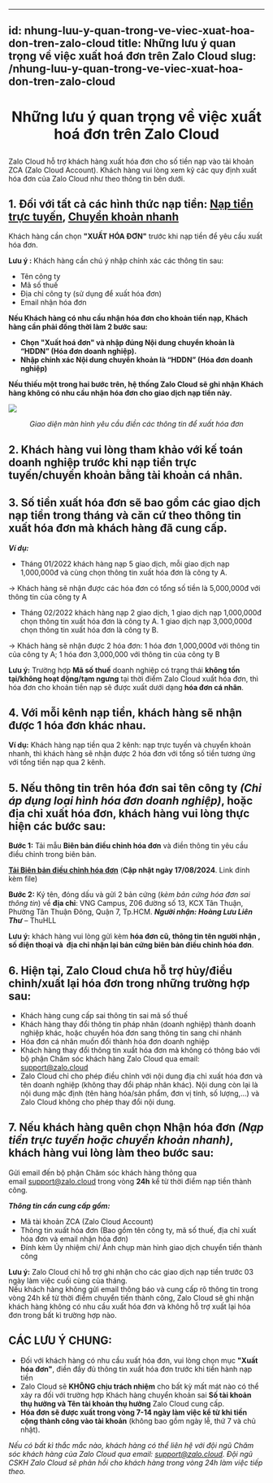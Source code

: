 
---
id: nhung-luu-y-quan-trong-ve-viec-xuat-hoa-don-tren-zalo-cloud
title: Những lưu ý quan trọng về việc xuất hoá đơn trên Zalo Cloud
slug: /nhung-luu-y-quan-trong-ve-viec-xuat-hoa-don-tren-zalo-cloud
---

# <p align="center">Những lưu ý quan trọng về việc xuất hoá đơn trên Zalo Cloud</p>

Zalo Cloud hỗ trợ khách hàng xuất hóa đơn cho số tiền nạp vào tài khoản ZCA (Zalo Cloud Account). Khách hàng vui lòng xem kỹ các quy định xuất hóa đơn của Zalo Cloud như theo thông tin bên dưới. 


## 1. Đối với tất cả các hình thức nạp tiền: [**Nạp tiền trực tuyến**](https://zalo.cloud/blog/huong-dan-nap-tien-vao-zalo-cloud-account-bang-phuong-thuc-nap-truc-tuyen/8bujyrzbeg498j8jw4)**,** [**Chuyển khoản nhanh**](https://zalo.cloud/blog/huong-dan-nap-tien-vao-zca-bang-phuong-thuc-chuyen-khoan-nhanh/wkugnnbdeezmjpnz4w)

Khách hàng cần chọn **"XUẤT HÓA ĐƠN"** trước khi nạp tiền để yêu cầu xuất hóa đơn.

**Lưu ý :** Khách hàng cần chú ý nhập chính xác các thông tin sau:

*   Tên công ty
*   Mã số thuế 
*   Địa chỉ công ty (sử dụng để xuất hóa đơn)
*   Email nhận hóa đơn 

**Nếu Khách hàng có nhu cầu nhận hóa đơn cho khoản tiền nạp, Khách hàng cần phải đồng thời làm 2 bước sau:**

*   **Chọn "Xuất hoá đơn" và nhập đúng Nội dung chuyển khoản là “HDDN” (Hóa đơn doanh nghiệp).** 
*   **Nhập chính xác Nội dung chuyển khoản là “HDDN” (Hóa đơn doanh nghiệp)**

**Nếu thiếu một trong hai bước trên, hệ thống Zalo Cloud sẽ ghi nhận Khách hàng không có nhu cầu nhận hóa đơn cho giao dịch nạp tiền này.**

<p style={{ textAlign: "center" }}>
  <img src="https://stc-oa.zdn.vn/uploads/5630cdb5b02cf9dc09d97fe724f1a47b.jpg" />
</p>

*<p align="center">Giao diện màn hình yêu cầu điền các thông tin để xuất hóa đơn</p>*


## 2. Khách hàng vui lòng tham khảo với kế toán doanh nghiệp trước khi nạp tiền trực tuyến/chuyển khoản bằng tài khoản cá nhân.


## 3. Số tiền xuất hóa đơn sẽ bao gồm các giao dịch nạp tiền trong tháng và căn cứ theo thông tin xuất hóa đơn mà khách hàng đã cung cấp.

_**Ví dụ:**_ 

*   Tháng 01/2022 khách hàng nạp 5 giao dịch, mỗi giao dịch nạp 1,000,000đ và cùng chọn thông tin xuất hóa đơn là công ty A.

→ Khách hàng sẽ nhận được các hóa đơn có tổng số tiền là 5,000,000đ với thông tin của công ty A

*   Tháng 02/2022 khách hàng nạp 2 giao dịch, 1 giao dịch nạp 1,000,000đ chọn thông tin xuất hóa đơn là công ty A. 1 giao dịch nạp 3,000,000đ chọn thông tin xuất hóa đơn là công ty B.

→ Khách hàng sẽ nhận được 2 hóa đơn: 1 hóa đơn 1,000,000đ với thông tin của công ty A; 1 hóa đơn 3,000,000 với thông tin của công ty B

**Lưu ý:** Trường hợp **Mã số thuế** doanh nghiệp có trạng thái **không tồn tại/không hoạt động/tạm ngưng** tại thời điểm Zalo Cloud xuất hóa đơn, thì hóa đơn cho khoản tiền nạp sẽ được xuất dưới dạng **hóa đơn cá nhân**.


## 4. Với mỗi kênh nạp tiền, khách hàng sẽ nhận được 1 hóa đơn khác nhau.

**Ví dụ:** Khách hàng nạp tiền qua 2 kênh: nạp trực tuyến và chuyển khoản nhanh, thì khách hàng sẽ nhận được 2 hóa đơn với tổng số tiền tương ứng với tổng tiền nạp qua 2 kênh.


## 5. Nếu thông tin trên hóa đơn sai tên công ty _**(Chỉ áp dụng loại hình hóa đơn doanh nghiệp)**_**, hoặc địa chỉ xuất hóa đơn, khách hàng vui lòng thực hiện các bước sau:**

**Bước 1:** Tải mẫu **Biên bản điều chỉnh hóa đơn** và điền thông tin yêu cầu điều chỉnh trong biên bản.

[**Tải Biên bản điều chỉnh hóa đơn**](https://adtima.my.salesforce.com/sfc/p/2w000002llxF/a/A70000002YxQ/eV8W2RY0Kyr0NdGao0_hmnLJz7wawtpFdpAhEK.9EBw) (**Cập nhật ngày 17/08/2024**. Link đính kèm file)

**Bước 2:** Ký tên, đóng dấu và gửi 2 bản cứng (_kèm bản cứng hóa đơn sai thông tin_) về **địa chỉ**: VNG Campus, Z06 đường số 13, KCX Tân Thuận, Phường Tân Thuận Đông, Quận 7, Tp.HCM. _**Người nhận: Hoàng Lưu Liên Thư**_ – ThuHLL

**Lưu ý:** khách hàng vui lòng gửi kèm **hóa đơn cũ, thông tin tên người nhận , số điện thoại và  địa chỉ nhận lại bản cứng biên bản điều chỉnh hóa đơn**.


## 6. Hiện tại, Zalo Cloud chưa hỗ trợ hủy/điều chỉnh/xuất lại hóa đơn trong những trường hợp sau:

*   Khách hàng cung cấp sai thông tin sai mã số thuế
*   Khách hàng thay đổi thông tin pháp nhân (doanh nghiệp) thành doanh nghiệp khác, hoặc chuyển hóa đơn sang thông tin sang chi nhánh
*   Hóa đơn cá nhân muốn đổi thành hóa đơn doanh nghiệp
*   Khách hàng thay đổi thông tin xuất hóa đơn mà không có thông báo với bộ phận Chăm sóc khách hàng Zalo Cloud qua email: [support@zalo.cloud](mailto:support@zalo.cloud)
*   Zalo Cloud chỉ cho phép điều chỉnh với nội dung địa chỉ xuất hóa đơn và tên doanh nghiệp (không thay đổi pháp nhân khác). Nội dung còn lại là nội dung mặc định (tên hàng hóa/sản phẩm, đơn vị tính, số lượng,...) và Zalo Cloud không cho phép thay đổi nội dung.


## 7. Nếu khách hàng quên chọn Nhận hóa đơn _**(Nạp tiền trực tuyến hoặc chuyển khoản nhanh)**_, khách hàng vui lòng làm theo bước sau:

Gửi email đến bộ phận Chăm sóc khách hàng thông qua email [support@zalo.cloud](mailto:support@zalo.cloud) trong vòng **24h** kể từ thời điểm nạp tiền thành công.

_**Thông tin cần cung cấp gồm:**_

*   Mã tài khoản ZCA (Zalo Cloud Account)
*   Thông tin xuất hóa đơn (Bao gồm tên công ty, mã số thuế, địa chỉ xuất hóa đơn và email nhận hóa đơn)
*   Đính kèm Ủy nhiệm chi/ Ảnh chụp màn hình giao dịch chuyển tiền thành công

**Lưu ý:** Zalo Cloud chỉ hỗ trợ ghi nhận cho các giao dịch nạp tiền trước 03 ngày làm việc cuối cùng của tháng.  
Nếu khách hàng không gửi email thông báo và cung cấp rõ thông tin trong vòng 24h kể từ thời điểm chuyển tiền thành công, Zalo Cloud sẽ ghi nhận khách hàng không có nhu cầu xuất hóa đơn và không hỗ trợ xuất lại hóa đơn trong bất kì trường hợp nào.

## CÁC LƯU Ý CHUNG:

*   Đối với khách hàng có nhu cầu xuất hóa đơn, vui lòng chọn mục **"Xuất hóa đơn"**, điền đầy đủ thông tin xuất hóa đơn trước khi tiến hành nạp tiền
*   Zalo Cloud sẽ **KHÔNG chịu trách nhiệm** cho bất kỳ mất mát nào có thể xảy ra đối với trường hợp Khách hàng chuyển khoản sai **Số tài khoản thụ hưởng và Tên tài khoản thụ hưởng** Zalo Cloud cung cấp.
*   **Hóa đơn sẽ được xuất trong vòng 7-14 ngày làm việc kể từ khi tiền cộng thành công vào tài khoản** (không bao gồm ngày lễ, thứ 7 và chủ nhật).

_Nếu có bất kì thắc mắc nào, khách hàng có thể liên hệ với đội ngũ Chăm sóc khách hàng của Zalo Cloud qua email:_ [_support@zalo.cloud_](mailto:support@zalo.cloud)_. Đội ngũ CSKH Zalo Cloud sẽ phản hồi cho khách hàng trong vòng 24h làm việc tiếp theo._

